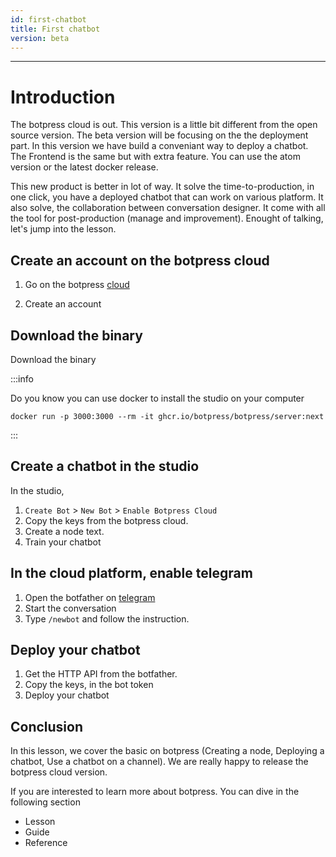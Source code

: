 ```yaml
---
id: first-chatbot
title: First chatbot
version: beta
---
```


--------------------

# Introduction

The botpress cloud is out. This version is a little bit different from the open source version. The beta version will be focusing on the the deployment part. In this version we have build a conveniant way to deploy a chatbot. The Frontend is the same but with extra feature. You can use the atom version or the latest docker release. 

This new product is better in lot of way. It solve the time-to-production, in one click, you have a deployed chatbot that can work on various platform. It also solve, the collaboration between conversation designer. It come with all the tool for post-production (manage and improvement). Enought of talking, let's jump into the lesson. 


## Create an account on the botpress cloud

1. Go on the botpress [cloud](https://app.botpress.dev) 

2. Create an account

## Download the binary

Download the binary

:::info

Do you know you can use docker to install the studio on your computer
```
docker run -p 3000:3000 --rm -it ghcr.io/botpress/botpress/server:next
```
:::

## Create a chatbot in the studio

In the studio,  

1. `Create Bot` > `New Bot` > `Enable Botpress Cloud`
2. Copy the keys from the botpress cloud.
3. Create a node text.
4. Train your chatbot

## In the cloud platform, enable telegram

1. Open the botfather on [telegram](https://t.me/botfather)
2. Start the conversation
3. Type `/newbot` and follow the instruction.

## Deploy your chatbot

1. Get the HTTP API from the botfather.
2. Copy the keys, in the bot token 
3. Deploy your chatbot

## Conclusion

In this lesson, we cover the basic on botpress (Creating a node, Deploying a chatbot, Use a chatbot on a channel). We are really happy to release the botpress cloud version. 

If you are interested to learn more about botpress. You can dive in the following section 

- Lesson
- Guide
- Reference